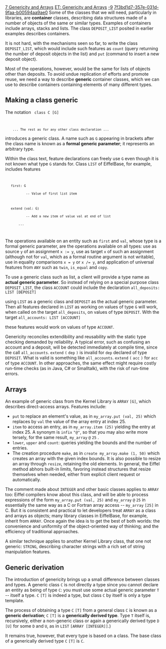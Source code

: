 [[Property:title|7 Genericity and Arrays]]
[[Property:link_title|ET: Genericity and Arrays]]
[[Property:weight|-9]]
[[Property:uuid|7f3bd1d7-357e-031d-9faa-b00594aa9ae0]]
Some of the classes that we will need, particularly in libraries, are '''container''' classes, describing data structures made of a number of objects of the same or similar types. Examples of containers include arrays, stacks and lists. The class <code>DEPOSIT_LIST</code> posited in earlier examples describes containers. 

It is not hard, with the mechanisms seen so far, to write the class <code>DEPOSIT_LIST</code>, which would include such features as <code>count</code> (query returning the number of deposit objects in the list) and <code>put</code> (command to insert a new deposit object). 

Most of the operations, however, would be the same for lists of objects other than deposits. To avoid undue replication of efforts and promote reuse, we need a way to describe '''generic''' container classes, which we can use to describe containers containing elements of many different types. 

==Making a class generic==

The notation
<code>
class C [G] 
     ... The rest as for any other class declaration ...</code>

introduces a generic class. A name such as <code>G</code> appearing in brackets after the class name is known as a '''formal generic parameter'''; it represents an arbitrary type. 

Within the class text, feature declarations can freely use <code>G</code> even though it is not known what type <code>G</code> stands for. Class <code>LIST</code> of EiffelBase, for example, includes features 
<code>
    first: G    
            -- Value of first list item

    extend (val: G)
            -- Add a new item of value val at end of list    
        ...
</code>

The operations available on an entity such as <code>first</code> and <code>val</code>, whose type is a formal generic parameter, are the operations available on all types: use as source <code>y</code> of an assignment <code>x := y</code>, use as target <code>x</code> of such an assignment (although not for <code>val</code>, which as a formal routine argument is not writable), use in equality comparisons <code>x = y</code> or <code>x /= y</code>, and application of universal features from <code>ANY</code> such as <code>twin</code>, <code>is_equal</code> and <code>copy</code>. 

To use a generic class such as list, a client will provide a type name as '''actual generic parameter'''. So instead of relying on a special purpose class <code>DEPOSIT_LIST</code>, the class <code>ACCOUNT</code> could include the declaration 
<code>all_deposits: LIST [DEPOSIT]</code>

using <code>LIST</code> as a generic class and <code>DEPOSIT</code> as the actual generic parameter. Then all features declared in <code>LIST</code> as working on values of type <code>G</code> will work, when called on the target <code>all_deposits</code>, on values of type <code>DEPOSIT</code>. With the target 
<code>all_accounts: LIST [ACCOUNT]</code>

these features would work on values of type <code>ACCOUNT</code>. 

{{info|A note of terminology: to avoid confusion, Eiffel always uses the word '''argument''' for routine arguments, reserving '''parameter''' for the generic parameters of classes. }}

Genericity reconciles extendibility and reusability with the static type checking demanded by reliability. A typical error, such as confusing an account and a deposit, will be detected immediately at compile time, since the call <code>all_accounts</code>. <code>extend</code> <code>(</code> <code>dep</code> <code>)</code> is invalid for <code>dep</code> declared of type <code>DEPOSIT</code>. What is valid is something like <code>all_accounts</code>. <code>extend</code> <code>(</code> <code>acc</code> <code>)</code> for <code>acc</code> of type <code>ACCOUNT</code>. In other approaches, the same effect might require costly run-time checks (as in Java, C# or Smalltalk), with the risk of run-time errors. 

{{info|This form of genericity is known as '''unconstrained''' because the formal generic parameter, <code>G</code> in the example, represents an arbitrary type. You may also want to use types that are guaranteed to have certain operations available. This is known as '''constrained''' genericity and will be studied with inheritance. }}

==Arrays==

An example of generic class from the Kernel Library is <code>ARRAY</code> <code>[G]</code>, which describes direct-access arrays. Features include: 
*  <code>put</code> to replace an element's value, as in <code>my_array.put (val, 25)</code> which replaces by <code>val</code> the value of the array entry at index 25. 
*  <code>item</code> to access an entry, as in <code>my_array.item (25)</code> yielding the entry at index 25. A synonym is <code>infix</code> <code>"@"</code>, so that you may also write more tersely, for the same result, <code>my_array</code> <code>@</code> <code>25</code> . 
*  <code>lower</code>, <code>upper</code> and <code>count</code>: queries yielding the bounds and the number of entries. 
*  The creation procedure <code>make</code>, as in <code>create my_array.make (1, 50)</code> which creates an array with the given index bounds. It is also possible to resize an array through <code>resize</code>, retaining the old elements. In general, the Eiffel method abhors built-in limits, favoring instead structures that resize themselves when needed, either from explicit client request or automatically. 

The comment made about <code>INTEGER</code> and other basic classes applies to <code>ARRAY</code> too: Eiffel compilers know about this class, and will be able to process expressions of the form <code>my_array.put (val, 25)</code> and <code>my_array</code> <code>@</code> <code>25</code> in essentially the same way as a C or Fortran array access -- <code>my_array</code> <code>[25]</code> in C. But it is consistent and practical to let developers treat <code>ARRAY</code> as a class and arrays as objects; many library classes in EiffelBase, for example, inherit from <code>ARRAY</code>. Once again the idea is to get the best of both worlds: the convenience and uniformity of the object-oriented way of thinking; and the efficiency of traditional approaches. 

A similar technique applies to another Kernel Library class, that one not generic: <code>STRING</code>, describing character strings with a rich set of string manipulation features. 

==Generic derivation==

The introduction of genericity brings up a small difference between classes and types. A generic class <code>C</code> is not directly a type since you cannot declare an entity as being of type <code>C</code>: you must use some actual generic parameter <code>T</code> -- itself a type. <code>C</code> <code>[T]</code> is indeed a type, but class <code>C</code> by itself is only a type template. 

The process of obtaining a type <code>C</code> <code>[T]</code> from a general class <code>C</code> is known as a '''generic derivation'''; <code>C</code> <code>[T]</code> is a '''generically derived type'''. Type <code>T</code> itself is, recursively, either a non-generic class or again a generically derived type <code>D</code> <code>[U]</code> for some <code>D</code> and <code>U</code>, as in <code>LIST</code> <code>[ARRAY [INTEGER]]</code>.) 

It remains true, however, that every type is based on a class. The base class of a generically derived type <code>C</code> <code>[T]</code> is <code>C</code>. 




